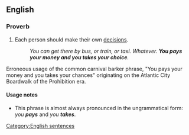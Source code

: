 ==English==

===Proverb===
{{infl|en|proverb|head=[[you]] [[pays]] [[your]] [[money]] [[and]] [[you]] [[takes]] [[your]] [[choice]]}}

# Each person should make their own [[decisions]].
#:''You can get there by bus, or train, or taxi. Whatever. '''You pays your money and you takes your choice'''.''

Erroneous usage of the common carnival barker phrase, "You pays your money and you takes your chances" originating on the Atlantic City Boardwalk of the Prohibition era.

====Usage notes====
* This phrase is almost always pronounced in the ungrammatical form: ''you '''pays''''' and ''you '''takes'''''.

[[Category:English sentences]]